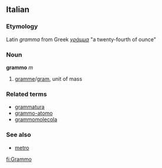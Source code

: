 ==Italian==
===Etymology===
Latin ''gramma'' from Greek ''[[γράμμα]]'' "a twenty-fourth of ounce"
===Noun===
'''grammo''' ''m''

# [[gramme]]/[[gram]], unit of mass

===Related terms===
*[[grammatura]]
*[[grammo-atomo]]
*[[grammomolecola]]

===See also===
*[[metro]]

[[fi:Grammo]]